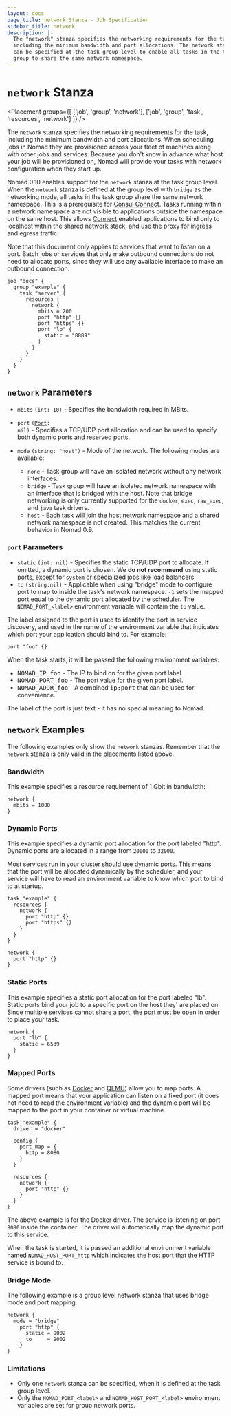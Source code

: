 ```yaml
---
layout: docs
page_title: network Stanza - Job Specification
sidebar_title: network
description: |-
  The "network" stanza specifies the networking requirements for the task,
  including the minimum bandwidth and port allocations. The network stanza
  can be specified at the task group level to enable all tasks in the task
  group to share the same network namespace.
---
```


# `network` Stanza

<Placement
  groups={[
    ['job', 'group', 'network'],
    ['job', 'group', 'task', 'resources', 'network']
  ]}
/>

The `network` stanza specifies the networking requirements for the task,
including the minimum bandwidth and port allocations. When scheduling jobs in
Nomad they are provisioned across your fleet of machines along with other jobs
and services. Because you don't know in advance what host your job will be
provisioned on, Nomad will provide your tasks with network configuration when
they start up.

Nomad 0.10 enables support for the `network` stanza at the task group level. When
the `network` stanza is defined at the group level with `bridge` as the networking mode,
all tasks in the task group share the same network namespace. This is a prerequisite for
[Consul Connect](/guides/integrations/consul-connect). Tasks running within a
network namespace are not visible to applications outside the namespace on the same host.
This allows [Connect][] enabled applications to bind only to localhost within the shared network stack,
and use the proxy for ingress and egress traffic.

Note that this document only applies to services that want to _listen_ on a
port. Batch jobs or services that only make outbound connections do not need to
allocate ports, since they will use any available interface to make an outbound
connection.

```hcl
job "docs" {
  group "example" {
    task "server" {
      resources {
        network {
          mbits = 200
          port "http" {}
          port "https" {}
          port "lb" {
            static = "8889"
          }
        }
      }
    }
  }
}
```

## `network` Parameters

- `mbits` `(int: 10)` - Specifies the bandwidth required in MBits.

- `port` <code>([Port](#port-parameters): nil)</code> - Specifies a TCP/UDP port
  allocation and can be used to specify both dynamic ports and reserved ports.

- `mode` `(string: "host")` - Mode of the network. The following modes are available:

  - `none` - Task group will have an isolated network without any network interfaces.
  - `bridge` - Task group will have an isolated network namespace with an interface
    that is bridged with the host. Note that bridge networking is only
    currently supported for the `docker`, `exec`, `raw_exec`, and `java` task
    drivers.
  - `host` - Each task will join the host network namespace and a shared network
    namespace is not created. This matches the current behavior in Nomad 0.9.

### `port` Parameters

- `static` `(int: nil)` - Specifies the static TCP/UDP port to allocate. If omitted, a dynamic port is chosen. We **do not recommend** using static ports, except
  for `system` or specialized jobs like load balancers.
- `to` `(string:nil)` - Applicable when using "bridge" mode to configure port
  to map to inside the task's network namespace. `-1` sets the mapped port equal to the dynamic port allocated by the scheduler. The `NOMAD_PORT_<label>` environment variable will contain the `to` value.

The label assigned to the port is used to identify the port in service
discovery, and used in the name of the environment variable that indicates
which port your application should bind to. For example:

```hcl
port "foo" {}
```

When the task starts, it will be passed the following environment variables:

- <tt>NOMAD_IP_foo</tt> - The IP to bind on for the given port label.
- <tt>NOMAD_PORT_foo</tt> - The port value for the given port label.
- <tt>NOMAD_ADDR_foo</tt> - A combined
  <tt>ip:port</tt> that can be used for convenience.

The label of the port is just text - it has no special meaning to Nomad.

## `network` Examples

The following examples only show the `network` stanzas. Remember that the
`network` stanza is only valid in the placements listed above.

### Bandwidth

This example specifies a resource requirement of 1 Gbit in bandwidth:

```hcl
network {
  mbits = 1000
}
```

### Dynamic Ports

This example specifies a dynamic port allocation for the port labeled "http".
Dynamic ports are allocated in a range from `20000` to `32000`.

Most services run in your cluster should use dynamic ports. This means that the
port will be allocated dynamically by the scheduler, and your service will have
to read an environment variable to know which port to bind to at startup.

```hcl
task "example" {
  resources {
    network {
      port "http" {}
      port "https" {}
    }
  }
}
```

```hcl
network {
  port "http" {}
}
```

### Static Ports

This example specifies a static port allocation for the port labeled "lb". Static
ports bind your job to a specific port on the host they' are placed on. Since
multiple services cannot share a port, the port must be open in order to place
your task.

```hcl
network {
  port "lb" {
    static = 6539
  }
}
```

### Mapped Ports

Some drivers (such as [Docker][docker-driver] and [QEMU][qemu-driver]) allow you
to map ports. A mapped port means that your application can listen on a fixed
port (it does not need to read the environment variable) and the dynamic port
will be mapped to the port in your container or virtual machine.

```hcl
task "example" {
  driver = "docker"

  config {
    port_map = {
      http = 8080
    }
  }

  resources {
    network {
      port "http" {}
    }
  }
}
```

The above example is for the Docker driver. The service is listening on port
`8080` inside the container. The driver will automatically map the dynamic port
to this service.

When the task is started, it is passed an additional environment variable named
`NOMAD_HOST_PORT_http` which indicates the host port that the HTTP service is
bound to.

### Bridge Mode

The following example is a group level network stanza that uses bridge mode
and port mapping.

```hcl
network {
  mode = "bridge"
    port "http" {
      static = 9002
      to     = 9002
    }
}
```

### Limitations

- Only one `network` stanza can be specified, when it is defined at the task group level.
- Only the `NOMAD_PORT_<label>` and `NOMAD_HOST_PORT_<label>` environment
  variables are set for group network ports.

[docker-driver]: /docs/drivers/docker 'Nomad Docker Driver'
[qemu-driver]: /docs/drivers/qemu 'Nomad QEMU Driver'
[connect]: /docs/job-specification/connect 'Nomad Consul Connect Integration'
